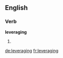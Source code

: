 ==English==

===Verb===
'''leveraging'''

# {{present participle of|leverage}}

[[de:leveraging]]
[[fr:leveraging]]